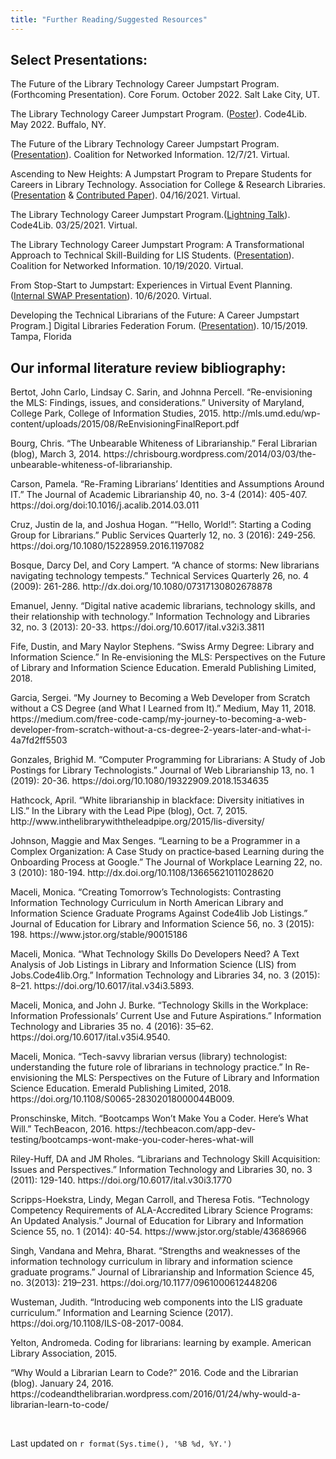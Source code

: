 ```yaml
---
title: "Further Reading/Suggested Resources"
---
```

## Select Presentations: ##

The Future of the Library Technology Career Jumpstart Program. (Forthcoming Presentation). Core Forum. October 2022. Salt Lake City, UT. 

The Library Technology Career Jumpstart Program. ([Poster](https://drive.google.com/file/d/19d03O2LWSZ60TcWtDbfsmkpkE1VjgVlR/view?usp=sharing)). Code4Lib. May 2022. Buffalo, NY. 

The Future of the Library Technology Career Jumpstart Program. ([Presentation](https://www.youtube.com/watch?v=IdwdKmejEqM&t=5s)). Coalition for Networked Information. 12/7/21. Virtual. 

Ascending to New Heights: A Jumpstart Program to Prepare Students for Careers in Library Technology. Association for College & Research Libraries. ([Presentation](https://drive.google.com/file/d/1rySHDI58qjQI1X7veDcVsrkC50e6G33D/view?usp=sharing) & [Contributed Paper](https://www.ala.org/acrl/sites/ala.org.acrl/files/content/conferences/confsandpreconfs/2021/AscendingNewHeights.pdf)). 04/16/2021. Virtual. 

The Library Technology Career Jumpstart Program.([Lightning Talk](https://drive.google.com/file/d/1hZdL1-N_XIwTk1_NgEOUUGdUvbIyknzI/view?usp=sharing)). Code4Lib. 03/25/2021. Virtual.

The Library Technology Career Jumpstart Program: A Transformational Approach to Technical Skill-Building for LIS Students. ([Presentation](https://www.youtube.com/watch?v=kcKd2TgsxX4)). Coalition for Networked Information. 10/19/2020. Virtual. 

From Stop-Start to Jumpstart: Experiences in Virtual Event Planning. ([Internal SWAP Presentation](https://drive.google.com/file/d/1AXN0k8jUCAEZGU7IrUQjXbK5-yAubbC9/view?usp=sharing)). 10/6/2020. Virtual. 

Developing the Technical Librarians of the Future: A Career Jumpstart Program.] Digital Libraries Federation Forum. ([Presentation](https://drive.google.com/file/d/1ybI9w6k_zISmtbQrjM_lE6IunewQLlKp/view?usp=sharing)). 10/15/2019. Tampa, Florida


## Our informal literature review bibliography: 
Bertot, John Carlo, Lindsay C. Sarin, and Johnna Percell. "Re-envisioning the MLS: Findings, issues, and considerations." University of Maryland, College Park, College of Information Studies, 2015. http://mls.umd.edu/wp-content/uploads/2015/08/ReEnvisioningFinalReport.pdf

Bourg, Chris. “The Unbearable Whiteness of Librarianship.” Feral Librarian (blog), March 3, 2014. https://chrisbourg.wordpress.com/2014/03/03/the-unbearable-whiteness-of-librarianship.

Carson, Pamela. "Re-Framing Librarians' Identities and Assumptions Around IT." The Journal of Academic Librarianship 40, no. 3-4 (2014): 405-407. https://doi.org/doi:10.1016/j.acalib.2014.03.011 

Cruz, Justin de la, and Joshua Hogan. "“Hello, World!”: Starting a Coding Group for Librarians." Public Services Quarterly 12, no. 3 (2016): 249-256. https://doi.org/10.1080/15228959.2016.1197082 

Bosque, Darcy Del, and Cory Lampert. "A chance of storms: New librarians navigating technology tempests." Technical Services Quarterly 26, no. 4 (2009): 261-286. http://dx.doi.org/10.1080/07317130802678878

Emanuel, Jenny. "Digital native academic librarians, technology skills, and their relationship with technology." Information Technology and Libraries 32, no. 3 (2013): 20-33. https://doi.org/10.6017/ital.v32i3.3811 

Fife, Dustin, and Mary Naylor Stephens. "Swiss Army Degree: Library and Information Science." In Re-envisioning the MLS: Perspectives on the Future of Library and Information Science Education. Emerald Publishing Limited, 2018.

Garcia, Sergei. “My Journey to Becoming a Web Developer from Scratch without a CS Degree (and What I Learned from It).” Medium, May 11, 2018. https://medium.com/free-code-camp/my-journey-to-becoming-a-web-developer-from-scratch-without-a-cs-degree-2-years-later-and-what-i-4a7fd2ff5503 

Gonzales, Brighid M. "Computer Programming for Librarians: A Study of Job Postings for Library Technologists." Journal of Web Librarianship 13, no. 1 (2019): 20-36. https://doi.org/10.1080/19322909.2018.1534635 

Hathcock, April. "White librarianship in blackface: Diversity initiatives in LIS." In the Library with the Lead Pipe (blog), Oct. 7, 2015. http://www.inthelibrarywiththeleadpipe.org/2015/lis-diversity/ 

Johnson, Maggie and Max Senges. "Learning to be a Programmer in a Complex Organization: A Case Study on practice‐based Learning during the Onboarding Process at Google." The Journal of Workplace Learning 22, no. 3 (2010): 180-194. http://dx.doi.org/10.1108/13665621011028620  

Maceli, Monica. "Creating Tomorrow's Technologists: Contrasting Information Technology Curriculum in North American Library and Information Science Graduate Programs Against Code4lib Job Listings." Journal of Education for Library and Information Science 56, no. 3 (2015): 198. https://www.jstor.org/stable/90015186

Maceli, Monica. “What Technology Skills Do Developers Need? A Text Analysis of Job Listings in Library and Information Science (LIS) from Jobs.Code4lib.Org.” Information Technology and Libraries 34, no. 3 (2015): 8–21. https://doi.org/10.6017/ital.v34i3.5893.

Maceli, Monica, and John J. Burke. “Technology Skills in the Workplace: Information Professionals’ Current Use and Future Aspirations.” Information Technology and Libraries 35 no. 4 (2016): 35–62. https://doi.org/10.6017/ital.v35i4.9540.

Maceli, Monica. "Tech-savvy librarian versus (library) technologist: understanding the future role of librarians in technology practice." In Re-envisioning the MLS: Perspectives on the Future of Library and Information Science Education. Emerald Publishing Limited, 2018. https://doi.org/10.1108/S0065-28302018000044B009.

Pronschinske, Mitch.  “Bootcamps Won’t Make You a Coder. Here’s What Will.” TechBeacon, 2016. https://techbeacon.com/app-dev-testing/bootcamps-wont-make-you-coder-heres-what-will 

Riley-Huff, DA and JM Rholes. "Librarians and Technology Skill Acquisition: Issues and Perspectives." Information Technology and Libraries 30, no. 3 (2011): 129-140. https://doi.org/10.6017/ital.v30i3.1770 

Scripps-Hoekstra, Lindy, Megan Carroll, and Theresa Fotis. "Technology Competency Requirements of ALA-Accredited Library Science Programs: An Updated Analysis." Journal of Education for Library and Information Science 55, no. 1 (2014): 40-54. https://www.jstor.org/stable/43686966 

Singh, Vandana and Mehra, Bharat. “Strengths and weaknesses of the information technology curriculum in library and information science graduate programs.” Journal of Librarianship and Information Science 45, no. 3(2013): 219–231. https://doi.org/10.1177/0961000612448206  

Wusteman, Judith. "Introducing web components into the LIS graduate curriculum." Information and Learning Science (2017). https://doi.org/10.1108/ILS-08-2017-0084.

Yelton, Andromeda. Coding for librarians: learning by example. American Library Association, 2015.

“Why Would a Librarian Learn to Code?” 2016. Code and the Librarian (blog). January 24, 2016. https://codeandthelibrarian.wordpress.com/2016/01/24/why-would-a-librarian-learn-to-code/ 

<br>

Last updated on `r format(Sys.time(), '%B %d, %Y.')`
